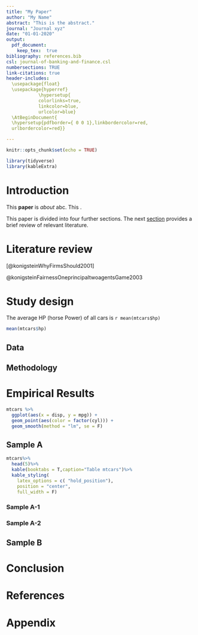 ```yaml
---
title: "My Paper"
author: "My Name"
abstract: "This is the abstract."
journal: "Journal xyz"
date: "01-01-2020"
output:
  pdf_document: 
    keep_tex:  true
bibliography: references.bib
csl: journal-of-banking-and-finance.csl
numbersections: TRUE
link-citations: true
header-includes:
  \usepackage{float}
  \usepackage{hyperref} 
            \hypersetup{
            colorlinks=true,
            linkcolor=blue,
            urlcolor=blue}
  \AtBeginDocument{
  \hypersetup{pdfborder={ 0 0 1},linkbordercolor=red,
  urlbordercolor=red}}

---
```


```r
knitr::opts_chunk$set(echo = TRUE)

library(tidyverse)
library(kableExtra)
```

# Introduction


This **paper** is *about* abc.
\newline
This \textbf{paper} \underline{is} \textit{about} \textcolor {red} {abc}.

This paper is divided into four further sections.
The next [section](#literaturereview) provides a brief review of
relevant literature.

\hyperref[fig:figure_1]{Figure~\ref*{fig:figure_1}}

\hyperref[tab:table_1]{Table~\ref*{tab:table_1}}



\newpage

# Literature review {#literaturereview}

[@konigsteinWhyFirmsShould2001]


@konigsteinFairnessOneprincipaltwoagentsGame2003

# Study design

The average HP (horse Power) of all cars is `r mean(mtcars$hp)`

```r

mean(mtcars$hp)
```

## Data

## Methodology

# Empirical Results

```r
mtcars %>%
  ggplot(aes(x = disp, y = mpg)) +
  geom_point(aes(color = factor(cyl))) +
  geom_smooth(method = "lm", se = F)
```

## Sample A

```r
mtcars%>%
  head(5)%>%
  kable(booktabs = T,caption="Table mtcars")%>%
  kable_styling(
    latex_options = c( "hold_position"),
    position = "center",
    full_width = F)
```

### Sample A-1

### Sample A-2

## Sample B

# Conclusion

# References {-}

<div id="refs"></div>


\newpage

# Appendix {-}



